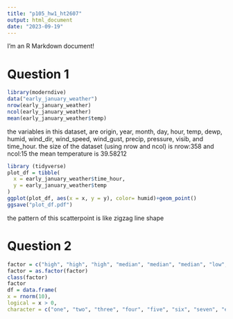 ```yaml
---
title: "p105_hw1_ht2607"
output: html_document
date: "2023-09-19"
---
```


I'm an R Markdown document! 

# Question 1


```r
library(moderndive)
data("early_january_weather")
nrow(early_january_weather)
ncol(early_january_weather)
mean(early_january_weather$temp)
```

the variables in this dataset, are origin, year, month, day, hour, temp, dewp, humid, wind_dir, wind_speed, wind_gust, precip, pressure, visib, and time_hour. 
the size of the dataset (using nrow and ncol) is nrow:358 and ncol:15
the mean temperature is 39.58212

```r
library (tidyverse)
plot_df = tibble(
  x = early_january_weather$time_hour,
  y = early_january_weather$temp
)
ggplot(plot_df, aes(x = x, y = y), color= humid)+geom_point()
ggsave("plot_df.pdf")
```

the pattern of this scatterpoint is like zigzag line shape

# Question 2

```r
factor = c("high", "high", "high", "median", "median", "median", "low", "low", "low", "low")
factor = as.factor(factor)
class(factor)
factor
df = data.frame(
x = rnorm(10),
logical = x > 0,
character = c("one", "two", "three", "four", "five", "six", "seven", "eight", "nine", "ten"), factor)
```


